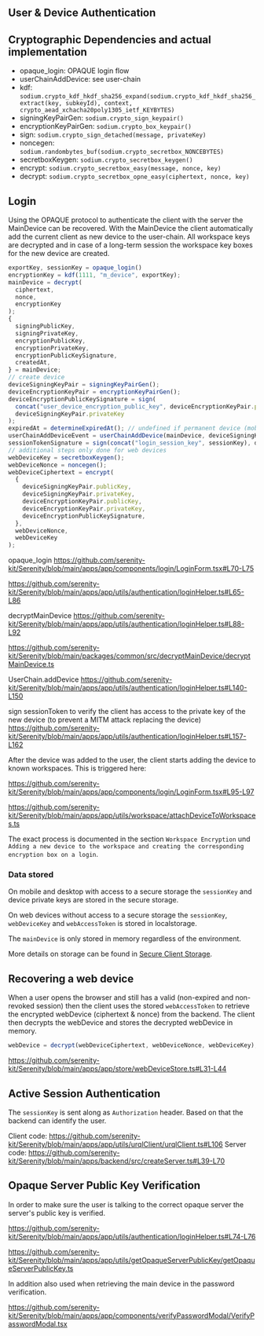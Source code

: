 ## User & Device Authentication

## Cryptographic Dependencies and actual implementation

- opaque_login: OPAQUE login flow
- userChainAddDevice: see user-chain
- kdf: `sodium.crypto_kdf_hkdf_sha256_expand(sodium.crypto_kdf_hkdf_sha256_extract(key, subkeyId), context, crypto_aead_xchacha20poly1305_ietf_KEYBYTES)`
- signingKeyPairGen: `sodium.crypto_sign_keypair()`
- encryptionKeyPairGen: `sodium.crypto_box_keypair()`
- sign: `sodium.crypto_sign_detached(message, privateKey)`
- noncegen: `sodium.randombytes_buf(sodium.crypto_secretbox_NONCEBYTES)`
- secretboxKeygen: `sodium.crypto_secretbox_keygen()`
- encrypt: `sodium.crypto_secretbox_easy(message, nonce, key)`
- decrypt: `sodium.crypto_secretbox_opne_easy(ciphertext, nonce, key)`

## Login

Using the OPAQUE protocol to authenticate the client with the server the MainDevice can be recovered. With the MainDevice the client automatically add the current client as new device to the user-chain. All workspace keys are decrypted and in case of a long-term session the workspace key boxes for the new device are created.

```ts
exportKey, sessionKey = opaque_login()
encryptionKey = kdf(1111, "m_device", exportKey);
mainDevice = decrypt(
  ciphertext,
  nonce,
  encryptionKey
);
{
  signingPublicKey,
  signingPrivateKey,
  encryptionPublicKey,
  encryptionPrivateKey,
  encryptionPublicKeySignature,
  createdAt,
} = mainDevice;
// create device
deviceSigningKeyPair = signingKeyPairGen();
deviceEncryptionKeyPair = encryptionKeyPairGen();
deviceEncryptionPublicKeySignature = sign(
  concat("user_device_encryption_public_key", deviceEncryptionKeyPair.publicKey),
  deviceSigningKeyPair.privateKey
);
expiredAt = determineExpiredAt(); // undefined if permanent device (mobile), 30 days for long web session, 24h for short web session
userChainAddDeviceEvent = userChainAddDevice(mainDevice, deviceSigningKeyPair.publicKey, deviceEncryptionKeyPair.publicKey, deviceEncryptionPublicKeySignature, expiredAt);
sessionTokenSignature = sign(concat("login_session_key", sessionKey), deviceSigningKeyPair.privateKey);
// additional steps only done for web devices
webDeviceKey = secretboxKeygen();
webDeviceNonce = noncegen();
webDeviceCiphertext = encrypt(
  {
    deviceSigningKeyPair.publicKey,
    deviceSigningKeyPair.privateKey,
    deviceEncryptionKeyPair.publicKey,
    deviceEncryptionKeyPair.privateKey,
    deviceEncryptionPublicKeySignature,
  },
  webDeviceNonce,
  webDeviceKey
);
```

opaque_login
https://github.com/serenity-kit/Serenity/blob/main/apps/app/components/login/LoginForm.tsx#L70-L75

https://github.com/serenity-kit/Serenity/blob/main/apps/app/utils/authentication/loginHelper.ts#L65-L86

decryptMainDevice
https://github.com/serenity-kit/Serenity/blob/main/apps/app/utils/authentication/loginHelper.ts#L88-L92

https://github.com/serenity-kit/Serenity/blob/main/packages/common/src/decryptMainDevice/decryptMainDevice.ts

UserChain.addDevice
https://github.com/serenity-kit/Serenity/blob/main/apps/app/utils/authentication/loginHelper.ts#L140-L150

sign sessionToken to verify the client has access to the private key of the new device (to prevent a MITM attack replacing the device)
https://github.com/serenity-kit/Serenity/blob/main/apps/app/utils/authentication/loginHelper.ts#L157-L162

After the device was added to the user, the client starts adding the device to known workspaces. This is triggered here:

https://github.com/serenity-kit/Serenity/blob/main/apps/app/components/login/LoginForm.tsx#L95-L97

https://github.com/serenity-kit/Serenity/blob/main/apps/app/utils/workspace/attachDeviceToWorkspaces.ts

The exact process is documented in the section `Workspace Encryption` und `Adding a new device to the workspace and creating the corresponding encryption box on a login`.

### Data stored

On mobile and desktop with access to a secure storage the `sessionKey` and device private keys are stored in the secure storage.

On web devices without access to a secure storage the `sessionKey`, `webDeviceKey` and `webAccessToken` is stored in localstorage.

The `mainDevice` is only stored in memory regardless of the environment.

More details on storage can be found in [Secure Client Storage](./secure-client-storage).

## Recovering a web device

When a user opens the browser and still has a valid (non-expired and non-revoked session) then the client uses the stored `webAccessToken` to retrieve the encrypted webDevice (ciphertext & nonce) from the backend. The client then decrypts the webDevice and stores the decrypted webDevice in memory.

```ts
webDevice = decrypt(webDeviceCiphertext, webDeviceNonce, webDeviceKey);
```

https://github.com/serenity-kit/Serenity/blob/main/apps/app/store/webDeviceStore.ts#L31-L44

## Active Session Authentication

The `sessionKey` is sent along as `Authorization` header. Based on that the backend can identify the user.

Client code: https://github.com/serenity-kit/Serenity/blob/main/apps/app/utils/urqlClient/urqlClient.ts#L106
Server code: https://github.com/serenity-kit/Serenity/blob/main/apps/backend/src/createServer.ts#L39-L70

## Opaque Server Public Key Verification

In order to make sure the user is talking to the correct opaque server the server's public key is verified.

https://github.com/serenity-kit/Serenity/blob/main/apps/app/utils/authentication/loginHelper.ts#L74-L76

https://github.com/serenity-kit/Serenity/blob/main/apps/app/utils/getOpaqueServerPublicKey/getOpaqueServerPublicKey.ts

In addition also used when retrieving the main device in the password verification.

https://github.com/serenity-kit/Serenity/blob/main/apps/app/components/verifyPasswordModal/VerifyPasswordModal.tsx
